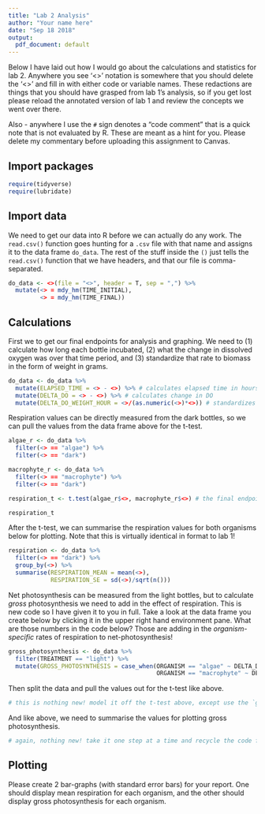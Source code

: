 ```yaml
---
title: "Lab 2 Analysis"
author: "Your name here"
date: "Sep 18 2018"
output:
  pdf_document: default
---
```


Below I have laid out how I would go about the calculations and statistics for lab 2. Anywhere you see '<>' notation is somewhere that you should delete the '<>' and fill in with either code or variable names. These redactions are things that you should have grasped from lab 1's analysis, so if you get lost please reload the annotated version of lab 1 and review the concepts we went over there. 

Also - anywhere I use the `#` sign denotes a "code comment" that is a quick note that is not evaluated by R. These are meant as a hint for you. Please delete my commentary before uploading this assignment to Canvas.


## Import packages


```r
require(tidyverse)
require(lubridate)
```


## Import data

We need to get our data into R before we can actually do any work. The `read.csv()` function goes hunting for a `.csv` file with that name and assigns it to the data frame `do_data`. The rest of the stuff inside the `()` just tells the `read.csv()` function that we have headers, and that our file is comma-separated. 

```r
do_data <- <>(file = "<>", header = T, sep = ",") %>%
  mutate(<> = mdy_hm(TIME_INITIAL),
         <> = mdy_hm(TIME_FINAL))
```

## Calculations

First we to get our final endpoints for analysis and graphing. We need to (1) calculate how long each bottle incubated, (2) what the change in dissolved oxygen was over that time period, and (3) standardize that rate to biomass in the form of weight in grams.

```r
do_data <- do_data %>%
  mutate(ELAPSED_TIME = <> - <>) %>% # calculates elapsed time in hours
  mutate(DELTA_DO = <> - <>) %>% # calculates change in DO
  mutate(DELTA_DO_WEIGHT_HOUR = <>/(as.numeric(<>)*<>)) # standardizes DELTA_DO to elapsed time and biomass
```


Respiration values can be directly measured from the dark bottles, so we can pull the values from the data frame above for the t-test.

```r
algae_r <- do_data %>%
  filter(<> == "algae") %>%
  filter(<> == "dark")

macrophyte_r <- do_data %>%
  filter(<> == "macrophyte") %>%
  filter(<> == "dark")

respiration_t <- t.test(algae_r$<>, macrophyte_r$<>) # the final endpoint columns should go in the `<>` here

respiration_t
```

After the t-test, we can summarise the respiration values for both organisms below for plotting. Note that this is virtually identical in format to lab 1!

```r
respiration <- do_data %>%
  filter(<> == "dark") %>%
  group_by(<>) %>%
  summarise(RESPIRATION_MEAN = mean(<>),
            RESPIRATION_SE = sd(<>)/sqrt(n()))
```

Net photosynthesis can be measured from the light bottles, but to calculate *gross* photosynthesis we need to add in the effect of respiration. This is new code so I have given it to you in full. Take a look at the data frame you create below by clicking it in the upper right hand environment pane. What are those numbers in the code below? Those are adding in the *organism-specific* rates of respiration to net-photosynthesis!

```r
gross_photosynthesis <- do_data %>%
  filter(TREATMENT == "light") %>%
  mutate(GROSS_PHOTOSYNTHESIS = case_when(ORGANISM == "algae" ~ DELTA_DO_WEIGHT_HOUR + 1.347,
                                          ORGANISM == "macrophyte" ~ DELTA_DO_WEIGHT_HOUR + 1.366))
```


Then split the data and pull the values out for the t-test like above.

```r
# this is nothing new! model it off the t-test above, except use the `gross-photosynthesis` data-frame, and change the name of the endpoint.
```

And like above, we need to summarise the values for plotting gross photosynthesis.

```r
# again, nothing new! take it one step at a time and recycle the code from above
```


## Plotting

Please create 2 bar-graphs (with standard error bars) for your report. One should display mean respiration for each organism, and the other should display gross photosynthesis for each organism. 